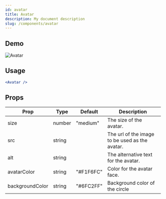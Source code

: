 ```yaml
---
id: avatar
title: Avatar
description: My document description
slug: /components/avatar
---
```


## Demo

![Avatar](https://imgur.com/HhUVKfQ.png)

## Usage

```jsx
<Avatar />
```

## Props

| Prop            | Type   | Default   | Description                                    |
| --------------- | ------ | --------- | ---------------------------------------------- |
| size            | number | "medium"  | The size of the avatar.                        |
| src             | string |           | The url of the image to be used as the avatar. |
| alt             | string |           | The alternative text for the avatar.           |
| avatarColor     | string | "#F1F6FC" | Color for the avatar face.                     |
| backgroundColor | string | "#6FC2FF" | Background color of the circle                 |
